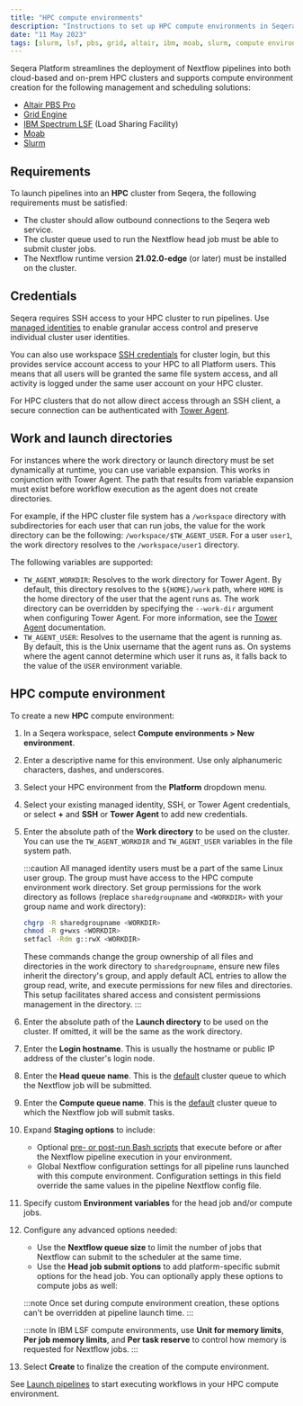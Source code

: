 ```yaml
---
title: "HPC compute environments"
description: "Instructions to set up HPC compute environments in Seqera Platform"
date: "11 May 2023"
tags: [slurm, lsf, pbs, grid, altair, ibm, moab, slurm, compute environment]
---
```


Seqera Platform streamlines the deployment of Nextflow pipelines into both cloud-based and on-prem HPC clusters and supports compute environment creation for the following management and scheduling solutions:

- [Altair PBS Pro](https://www.altair.com/pbs-professional/)
- [Grid Engine](https://www.altair.com/grid-engine/)
- [IBM Spectrum LSF](https://www.ibm.com/products/hpc-workload-management/details) (Load Sharing Facility)
- [Moab](http://docs.adaptivecomputing.com/suite/8-0/basic/help.htm#topics/moabWorkloadManager/topics/intro/productOverview.htm)
- [Slurm](https://slurm.schedmd.com/overview.html)

## Requirements

To launch pipelines into an **HPC** cluster from Seqera, the following requirements must be satisfied:

- The cluster should allow outbound connections to the Seqera web service.
- The cluster queue used to run the Nextflow head job must be able to submit cluster jobs.
- The Nextflow runtime version **21.02.0-edge** (or later) must be installed on the cluster.

## Credentials

Seqera requires SSH access to your HPC cluster to run pipelines. Use [managed identities](../credentials/managed_identities.mdx) to enable granular access control and preserve individual cluster user identities. 

You can also use workspace [SSH credentials](../credentials/ssh_credentials.mdx) for cluster login, but this provides service account access to your HPC to all Platform users. This means that all users will be granted the same file system access, and all activity is logged under the same user account on your HPC cluster. 

For HPC clusters that do not allow direct access through an SSH client, a secure connection can be authenticated with [Tower Agent](../supported_software/agent/agent.mdx).

## Work and launch directories

For instances where the work directory or launch directory must be set dynamically at runtime, you can use variable expansion. This works in conjunction with Tower Agent. The path that results from variable expansion must exist before workflow execution as the agent does not create directories.

For example, if the HPC cluster file system has a `/workspace` directory with subdirectories for each user that can run jobs, the value for the work directory can be the following: `/workspace/$TW_AGENT_USER`. For a user `user1`, the work directory resolves to the `/workspace/user1` directory.

The following variables are supported:

- `TW_AGENT_WORKDIR`: Resolves to the work directory for Tower Agent. By default, this directory resolves to the `${HOME}/work` path, where `HOME` is the home directory of the user that the agent runs as. The work directory can be overridden by specifying the `--work-dir` argument when configuring Tower Agent. For more information, see the [Tower Agent][agent] documentation.
- `TW_AGENT_USER`: Resolves to the username that the agent is running as. By default, this is the Unix username that the agent runs as. On systems where the agent cannot determine which user it runs as, it falls back to the value of the `USER` environment variable.

## HPC compute environment

To create a new **HPC** compute environment:

1.  In a Seqera workspace, select **Compute environments > New environment**.
1.  Enter a descriptive name for this environment. Use only alphanumeric characters, dashes, and underscores.
1.  Select your HPC environment from the **Platform** dropdown menu.
1.  Select your existing managed identity, SSH, or Tower Agent credentials, or select **+** and **SSH** or **Tower Agent** to add new credentials.
1.  Enter the absolute path of the **Work directory** to be used on the cluster. You can use the `TW_AGENT_WORKDIR` and `TW_AGENT_USER` variables in the file system path.

    :::caution
    All managed identity users must be a part of the same Linux user group. The group must have access to the HPC compute environment work directory. Set group permissions for the work directory as follows (replace `sharedgroupname` and `<WORKDIR>` with your group name and work directory):

    ```bash
    chgrp -R sharedgroupname <WORKDIR>
    chmod -R g+wxs <WORKDIR>
    setfacl -Rdm g::rwX <WORKDIR>
    ```

    These commands change the group ownership of all files and directories in the work directory to `sharedgroupname`, ensure new files inherit the directory's group, and apply default ACL entries to allow the group read, write, and execute permissions for new files and directories. This setup facilitates shared access and consistent permissions management in the directory.
    :::

1.  Enter the absolute path of the **Launch directory** to be used on the cluster. If omitted, it will be the same as the work directory.
1.  Enter the **Login hostname**. This is usually the hostname or public IP address of the cluster's login node.
1.  Enter the **Head queue name**. This is the [default](https://www.nextflow.io/docs/latest/process.html#queue) cluster queue to which the Nextflow job will be submitted.
1. Enter the **Compute queue name**. This is the [default](https://www.nextflow.io/docs/latest/process.html#queue) cluster queue to which the Nextflow job will submit tasks.
1. Expand **Staging options** to include:
    - Optional [pre- or post-run Bash scripts](../launch/advanced.mdx#pre--post-run-scripts) that execute before or after the Nextflow pipeline execution in your environment.
    - Global Nextflow configuration settings for all pipeline runs launched with this compute environment. Configuration settings in this field override the same values in the pipeline Nextflow config file. 
1. Specify custom **Environment variables** for the head job and/or compute jobs.
1. Configure any advanced options needed:
    - Use the **Nextflow queue size** to limit the number of jobs that Nextflow can submit to the scheduler at the same time.
    - Use the **Head job submit options** to add platform-specific submit options for the head job. You can optionally apply these options to compute jobs as well:

    :::note
    Once set during compute environment creation, these options can't be overridden at pipeline launch time.
    :::

    :::note
    In IBM LSF compute environments, use **Unit for memory limits**, **Per job memory limits**, and **Per task reserve** to control how memory is requested for Nextflow jobs.
    :::

1. Select **Create** to finalize the creation of the compute environment.

See [Launch pipelines](../launch/launchpad.mdx) to start executing workflows in your HPC compute environment.


<!-- links -->
[agent]: ../supported_software/agent/agent.mdx
